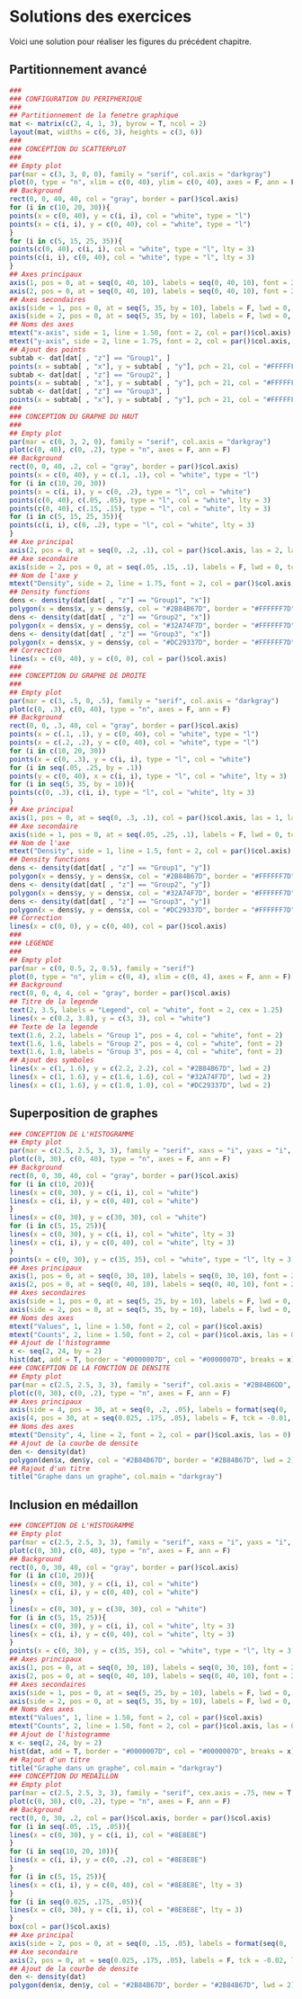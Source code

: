 # Solutions des exercices

Voici une solution pour réaliser les figures du précédent chapitre.

## Partitionnement avancé

```r
###
### CONFIGURATION DU PERIPHERIQUE
###
## Partitionnement de la fenetre graphique
mat <- matrix(c(2, 4, 1, 3), byrow = T, ncol = 2)
layout(mat, widths = c(6, 3), heights = c(3, 6))
###
### CONCEPTION DU SCATTERPLOT
###
## Empty plot
par(mar = c(3, 3, 0, 0), family = "serif", col.axis = "darkgray")
plot(0, type = "n", xlim = c(0, 40), ylim = c(0, 40), axes = F, ann = F)
## Background
rect(0, 0, 40, 40, col = "gray", border = par()$col.axis)
for (i in c(10, 20, 30)){
points(x = c(0, 40), y = c(i, i), col = "white", type = "l")
points(x = c(i, i), y = c(0, 40), col = "white", type = "l")
}
for (i in c(5, 15, 25, 35)){
points(c(0, 40), c(i, i), col = "white", type = "l", lty = 3)
points(c(i, i), c(0, 40), col = "white", type = "l", lty = 3)
}
## Axes principaux
axis(1, pos = 0, at = seq(0, 40, 10), labels = seq(0, 40, 10), font = 2, col = par()$col.axis)
axis(2, pos = 0, at = seq(0, 40, 10), labels = seq(0, 40, 10), font = 2, col = par()$col.axis, las = 2)
## Axes secondaires
axis(side = 1, pos = 0, at = seq(5, 35, by = 10), labels = F, lwd = 0, tck = -0.01, lwd.ticks = 1, col.ticks = par()$col.axis)
axis(side = 2, pos = 0, at = seq(5, 35, by = 10), labels = F, lwd = 0, tck = -0.01, lwd.ticks = 1, col.ticks = par()$col.axis)
## Noms des axes
mtext("x-axis", side = 1, line = 1.50, font = 2, col = par()$col.axis)
mtext("y-axis", side = 2, line = 1.75, font = 2, col = par()$col.axis, las = 0)
## Ajout des points
subtab <- dat[dat[ , "z"] == "Group1", ]
points(x = subtab[ , "x"], y = subtab[ , "y"], pch = 21, col = "#FFFFFF7D", bg = "#2B84B67D", cex = 1.5)
subtab <- dat[dat[ , "z"] == "Group2", ]
points(x = subtab[ , "x"], y = subtab[ , "y"], pch = 21, col = "#FFFFFF7D", bg = "#32A74F7D", cex = 1.5)
subtab <- dat[dat[ , "z"] == "Group3", ]
points(x = subtab[ , "x"], y = subtab[ , "y"], pch = 21, col = "#FFFFFF7D", bg = "#DC29337D", cex = 1.5)
###
### CONCEPTION DU GRAPHE DU HAUT
###
## Empty plot
par(mar = c(0, 3, 2, 0), family = "serif", col.axis = "darkgray")
plot(c(0, 40), c(0, .2), type = "n", axes = F, ann = F)
## Background
rect(0, 0, 40, .2, col = "gray", border = par()$col.axis)
points(x = c(0, 40), y = c(.1, .1), col = "white", type = "l")
for (i in c(10, 20, 30))
points(x = c(i, i), y = c(0, .2), type = "l", col = "white")
points(c(0, 40), c(.05, .05), type = "l", col = "white", lty = 3)
points(c(0, 40), c(.15, .15), type = "l", col = "white", lty = 3)
for (i in c(5, 15, 25, 35)){
points(c(i, i), c(0, .2), type = "l", col = "white", lty = 3)
}
## Axe principal
axis(2, pos = 0, at = seq(0, .2, .1), col = par()$col.axis, las = 2, labels = format(seq(0, .2, .1)), font = 2)
## Axe secondaire
axis(side = 2, pos = 0, at = seq(.05, .15, .1), labels = F, lwd = 0, tck = -0.01, lwd.ticks = 1, col.ticks = par()$col.axis)
## Nom de l'axe y
mtext("Density", side = 2, line = 1.75, font = 2, col = par()$col.axis, las = 0)
## Density functions
dens <- density(dat[dat[ , "z"] == "Group1", "x"])
polygon(x = dens$x, y = dens$y, col = "#2B84B67D", border = "#FFFFFF7D")
dens <- density(dat[dat[ , "z"] == "Group2", "x"])
polygon(x = dens$x, y = dens$y, col = "#32A74F7D", border = "#FFFFFF7D")
dens <- density(dat[dat[ , "z"] == "Group3", "x"])
polygon(x = dens$x, y = dens$y, col = "#DC29337D", border = "#FFFFFF7D")
## Correction
lines(x = c(0, 40), y = c(0, 0), col = par()$col.axis)
###
### CONCEPTION DU GRAPHE DE DROITE
###
## Empty plot
par(mar = c(3, .5, 0, .5), family = "serif", col.axis = "darkgray")
plot(c(0, .3), c(0, 40), type = "n", axes = F, ann = F)
## Background
rect(0, 0, .3, 40, col = "gray", border = par()$col.axis)
points(x = c(.1, .1), y = c(0, 40), col = "white", type = "l")
points(x = c(.2, .2), y = c(0, 40), col = "white", type = "l")
for (i in c(10, 20, 30))
points(x = c(0, .3), y = c(i, i), type = "l", col = "white")
for (i in seq(.05, .25, by = .1))
points(y = c(0, 40), x = c(i, i), type = "l", col = "white", lty = 3)
for (i in seq(5, 35, by = 10)){
points(c(0, .3), c(i, i), type = "l", col = "white", lty = 3)
}
## Axe principal
axis(1, pos = 0, at = seq(0, .3, .1), col = par()$col.axis, las = 1, labels = format(seq(0, .3, .1)), font = 2)
## Axe secondaire
axis(side = 1, pos = 0, at = seq(.05, .25, .1), labels = F, lwd = 0, tck = -0.01, lwd.ticks = 1, col.ticks = par()$col.axis)
## Nom de l'axe
mtext("Density", side = 1, line = 1.5, font = 2, col = par()$col.axis)
## Density functions
dens <- density(dat[dat[ , "z"] == "Group1", "y"])
polygon(x = dens$y, y = dens$x, col = "#2B84B67D", border = "#FFFFFF7D")
dens <- density(dat[dat[ , "z"] == "Group2", "y"])
polygon(x = dens$y, y = dens$x, col = "#32A74F7D", border = "#FFFFFF7D")
dens <- density(dat[dat[ , "z"] == "Group3", "y"])
polygon(x = dens$y, y = dens$x, col = "#DC29337D", border = "#FFFFFF7D")
## Correction
lines(x = c(0, 0), y = c(0, 40), col = par()$col.axis)
###
### LEGENDE
###
## Empty plot
par(mar = c(0, 0.5, 2, 0.5), family = "serif")
plot(0, type = "n", ylim = c(0, 4), xlim = c(0, 4), axes = F, ann = F)
## Background
rect(0, 0, 4, 4, col = "gray", border = par()$col.axis)
## Titre de la legende
text(2, 3.5, labels = "Legend", col = "white", font = 2, cex = 1.25)
lines(x = c(0.2, 3.8), y = c(3, 3), col = "white")
## Texte de la legende
text(1.6, 2.2, labels = "Group 1", pos = 4, col = "white", font = 2)
text(1.6, 1.6, labels = "Group 2", pos = 4, col = "white", font = 2)
text(1.6, 1.0, labels = "Group 3", pos = 4, col = "white", font = 2)
## Ajout des symboles
lines(x = c(1, 1.6), y = c(2.2, 2.2), col = "#2B84B67D", lwd = 2)
lines(x = c(1, 1.6), y = c(1.6, 1.6), col = "#32A74F7D", lwd = 2)
lines(x = c(1, 1.6), y = c(1.0, 1.0), col = "#DC29337D", lwd = 2)
```



## Superposition de graphes

```r
### CONCEPTION DE L'HISTOGRAMME
## Empty plot
par(mar = c(2.5, 2.5, 3, 3), family = "serif", xaxs = "i", yaxs = "i", col.axis = "darkgray", mgp = c(0, 0.6, 0))
plot(c(0, 30), c(0, 40), type = "n", axes = F, ann = F)
## Background
rect(0, 0, 30, 40, col = "gray", border = par()$col.axis)
for (i in c(10, 20)){
lines(x = c(0, 30), y = c(i, i), col = "white")
lines(x = c(i, i), y = c(0, 40), col = "white")
}
lines(x = c(0, 30), y = c(30, 30), col = "white")
for (i in c(5, 15, 25)){
lines(x = c(0, 30), y = c(i, i), col = "white", lty = 3)
lines(x = c(i, i), y = c(0, 40), col = "white", lty = 3)
}
points(x = c(0, 30), y = c(35, 35), col = "white", type = "l", lty = 3)
## Axes principaux
axis(1, pos = 0, at = seq(0, 30, 10), labels = seq(0, 30, 10), font = 2, col = par()$col.axis)
axis(2, pos = 0, at = seq(0, 40, 10), labels = seq(0, 40, 10), font = 2, col = par()$col.axis, las = 2)
## Axes secondaires
axis(side = 1, pos = 0, at = seq(5, 25, by = 10), labels = F, lwd = 0, tck = -0.01, lwd.ticks = 1, col.ticks = par()$col.axis)
axis(side = 2, pos = 0, at = seq(5, 35, by = 10), labels = F, lwd = 0, tck = -0.01, lwd.ticks = 1, col.ticks = par()$col.axis)
## Noms des axes
mtext("Values", 1, line = 1.50, font = 2, col = par()$col.axis)
mtext("Counts", 2, line = 1.50, font = 2, col = par()$col.axis, las = 0)
## Ajout de l'histogramme
x <- seq(2, 24, by = 2)
hist(dat, add = T, border = "#0000007D", col = "#0000007D", breaks = x)
### CONCEPTION DE LA FONCTION DE DENSITE
## Empty plot
par(mar = c(2.5, 2.5, 3, 3), family = "serif", col.axis = "#2B84B6DD", new = T)
plot(c(0, 30), c(0, .2), type = "n", axes = F, ann = F)
## Axes principaux
axis(side = 4, pos = 30, at = seq(0, .2, .05), labels = format(seq(0, .2, .05)), col = par()$col.axis, font = 2, las = 2)
axis(4, pos = 30, at = seq(0.025, .175, .05), labels = F, tck = -0.01, lwd = 0, lwd.ticks = 1, col.ticks = par()$col.axis)
## Noms des axes
mtext("Density", 4, line = 2, font = 2, col = par()$col.axis, las = 0)
## Ajout de la courbe de densite
den <- density(dat)
polygon(den$x, den$y, col = "#2B84B67D", border = "#2B84B67D", lwd = 2)
## Rajout d'un titre
title("Graphe dans un graphe", col.main = "darkgray")
```


## Inclusion en médaillon

```r
### CONCEPTION DE L'HISTOGRAMME
## Empty plot
par(mar = c(2.5, 2.5, 3, 3), family = "serif", xaxs = "i", yaxs = "i", col.axis = "darkgray", mgp = c(0, 0.6, 0))
plot(c(0, 30), c(0, 40), type = "n", axes = F, ann = F)
## Background
rect(0, 0, 30, 40, col = "gray", border = par()$col.axis)
for (i in c(10, 20)){
lines(x = c(0, 30), y = c(i, i), col = "white")
lines(x = c(i, i), y = c(0, 40), col = "white")
}
lines(x = c(0, 30), y = c(30, 30), col = "white")
for (i in c(5, 15, 25)){
lines(x = c(0, 30), y = c(i, i), col = "white", lty = 3)
lines(x = c(i, i), y = c(0, 40), col = "white", lty = 3)
}
points(x = c(0, 30), y = c(35, 35), col = "white", type = "l", lty = 3)
## Axes principaux
axis(1, pos = 0, at = seq(0, 30, 10), labels = seq(0, 30, 10), font = 2, col = par()$col.axis)
axis(2, pos = 0, at = seq(0, 40, 10), labels = seq(0, 40, 10), font = 2, col = par()$col.axis, las = 2)
## Axes secondaires
axis(side = 1, pos = 0, at = seq(5, 25, by = 10), labels = F, lwd = 0, tck = -0.01, lwd.ticks = 1, col.ticks = par()$col.axis)
axis(side = 2, pos = 0, at = seq(5, 35, by = 10), labels = F, lwd = 0, tck = -0.01, lwd.ticks = 1, col.ticks = par()$col.axis)
## Noms des axes
mtext("Values", 1, line = 1.50, font = 2, col = par()$col.axis)
mtext("Counts", 2, line = 1.50, font = 2, col = par()$col.axis, las = 0)
## Ajout de l'histogramme
x <- seq(2, 24, by = 2)
hist(dat, add = T, border = "#0000007D", col = "#0000007D", breaks = x)
## Rajout d'un titre
title("Graphe dans un graphe", col.main = "darkgray")
### CONCEPTION DU MEDAILLON
## Empty plot
par(mar = c(2.5, 2.5, 3, 3), family = "serif", cex.axis = .75, new = T, col.axis = "#555555", fig = c(.5, 1, .5, 1), mgp = c(0, .5, 0))
plot(c(0, 30), c(0, .2), type = "n", axes = F, ann = F)
## Background
rect(0, 0, 30, .2, col = par()$col.axis, border = par()$col.axis)
for (i in seq(.05, .15, .05)){
lines(x = c(0, 30), y = c(i, i), col = "#8E8E8E")
}
for (i in seq(10, 20, 10)){
lines(x = c(i, i), y = c(0, .2), col = "#8E8E8E")
}
for (i in c(5, 15, 25)){
lines(x = c(i, i), y = c(0, 40), col = "#8E8E8E", lty = 3)
}
for (i in seq(0.025, .175, .05)){
lines(x = c(0, 30), y = c(i, i), col = "#8E8E8E", lty = 3)
}
box(col = par()$col.axis)
## Axe principal
axis(side = 2, pos = 0, at = seq(0, .15, .05), labels = format(seq(0, .15, .05)), col = par()$col.axis, font = 2, las = 2, tck = -0.03)
## Axe secondaire
axis(2, pos = 0, at = seq(0.025, .175, .05), labels = F, tck = -0.02, lwd = 0, lwd.ticks = 1, col.ticks = par()$col.axis)
## Ajout de la courbe de densite
den <- density(dat)
polygon(den$x, den$y, col = "#2B84B67D", border = "#2B84B67D", lwd = 2)
```
